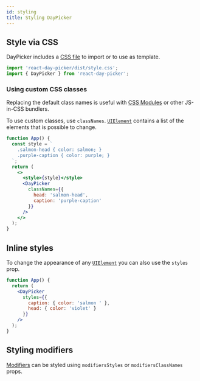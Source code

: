 ```yaml
---
id: styling
title: Styling DayPicker
---
```


## Style via CSS

DayPicker includes a [CSS
file](https://github.com/gpbl/react-day-picker/blob/master/packages/react-day-picker/src/style.css)
to import or to use as template. 

```js
import 'react-day-picker/dist/style.css';
import { DayPicker } from 'react-day-picker';
```

### Using custom CSS classes

Replacing the default class names is useful with [CSS
Modules](https://github.com/css-modules/css-modules) or other JS-in-CSS
bundlers. 

To use custom classes, use `classNames`. [`UIElement`](/api/types/uielement)
contains a list of the elements that is possible to change.

```jsx showOutput open=no
function App() {
  const style = `
    .salmon-head { color: salmon; }
    .purple-caption { color: purple; }
  `;
  return (
    <>
      <style>{style}</style>
      <DayPicker
        classNames={{
          head: 'salmon-head',
          caption: 'purple-caption'
        }}
      />
    </>
  );
}
```

## Inline styles

To change the appearance of any [`UIElement`](/api/types/uielement) you can also
use the `styles` prop.

```jsx showOutput open=no
function App() {
  return (
    <DayPicker
      styles={{
        caption: { color: 'salmon ' },
        head: { color: 'violet' }
      }}
    />
  );
}
```

## Styling modifiers

[Modifiers](../basics/modifiers) can be styled using `modifiersStyles` or `modifiersClassNames` props.
